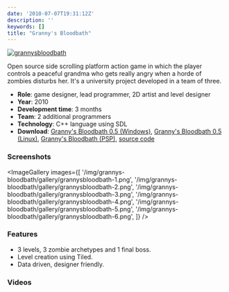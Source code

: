 ```yaml
---
date: '2010-07-07T19:31:12Z'
description: ''
keywords: []
title: "Granny's Bloodbath"
---
```


[![](/img/grannys-bloodbath/grannysbloodbath.png 'grannysbloodbath')](http://siondream.com/blog/wp-content/uploads/2010/07/grannysbloodbath.webp)

Open source side scrolling platform action game in which the player controls a peaceful grandma who gets really angry when a horde of zombies disturbs her. It's a university project developed in a team of three.

- **Role**: game designer, lead programmer, 2D artist and level designer
- **Year**: 2010
- **Development time**: 3 months
- **Team**: 2 additional programmers
- **Technology**: C++ language using SDL
- **Download**: [Granny's Bloodbath 0.5 (Windows)](https://github.com/dsaltares/grannys-bloodbath/releases/download/grannysbloodbath-0.1/grannysbloodbath-0.1beta-win.zip), [Granny's Bloodbath 0.5 (Linux)](https://github.com/dsaltares/grannys-bloodbath/releases/download/grannysbloodbath-0.1/grannysbloodbath-0.1beta-lin.zip), [Granny's Bloodbath (PSP)](https://github.com/dsaltares/grannys-bloodbath/releases/download/grannysbloodbath-0.1/grannysbloodbath-0.1beta-psp.zip), [source code](https://github.com/dsaltares/grannys-bloodbath)

### Screenshots

<ImageGallery
  images={[
    '/img/grannys-bloodbath/gallery/grannysbloodbath-1.png',
    '/img/grannys-bloodbath/gallery/grannysbloodbath-2.png',
    '/img/grannys-bloodbath/gallery/grannysbloodbath-3.png',
    '/img/grannys-bloodbath/gallery/grannysbloodbath-4.png',
    '/img/grannys-bloodbath/gallery/grannysbloodbath-5.png',
    '/img/grannys-bloodbath/gallery/grannysbloodbath-6.png',
  ]}
/>

### Features

- 3 levels, 3 zombie archetypes and 1 final boss.
- Level creation using Tiled.
- Data driven, designer friendly.

### Videos

<YouTube videoId="lkw52cya-9c" />
